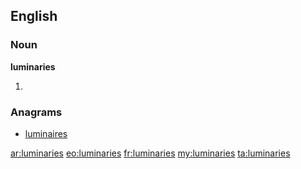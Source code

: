 ==English==

===Noun===
'''luminaries'''

# {{plural of|[[luminary]]}}

===Anagrams===
* [[luminaires#English|luminaires]]

[[ar:luminaries]]
[[eo:luminaries]]
[[fr:luminaries]]
[[my:luminaries]]
[[ta:luminaries]]
